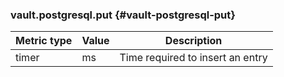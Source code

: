 ### vault.postgresql.put {#vault-postgresql-put}

Metric type | Value | Description
----------- | ----- | -----------
timer       | ms    | Time required to insert an entry
